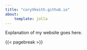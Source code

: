 ```yaml
---
title: "coryVkeith.github.io"
about:
    template: jolla
---
```


Explanation of my website goes here.





{{< pagebreak >}}

::: {.column-page-inset .text-center}
```{=html}
<a class="btn btn-outline-dark", href="https://github.com/coryvkeith" target="_blank" rel="noopener noreferrer">
    <i class="bi bi-github" role='img' aria-label='Github'></i>
</a>

<a class="btn btn-outline-dark", href="https://scholar.google.com/citations?hl=en&user=lMC4RWEAAAAJ" target="_blank" rel="noopener noreferrer">
    <i class="bi bi-google-scholar' aria-label='Google Scholar'></i>
</a>

<a class="btn btn-outline-dark", href="https://www.linkedin.com/in/cory-keith-2b136a126/" target="_blank" rel="noopener noreferrer">
    <i class="bi bi-linkedin" role='img' aria-label='LinkedIn'></i>
</a>

<a class="btn btn-outline-dark", href="mailto:coryvonkeith@gmail.com" target="_blank" rel="noopener noreferrer">
    <i class="ai bi-envelope" role='img' aria-label='email'></i>
</a>

<a class="btn btn-outline-dark", href="https://orcid.org/my-orcid?orcid=0000-0002-7111-3497" target="_blank" rel="noopener noreferrer">
    <i class="bi bi-orcid" role='img' aria-label='orcid'></i>
</a>

```
:::